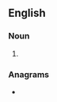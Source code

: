 ==English==

===Noun===
{{head|en|noun form}}

# {{plural of|en|Chewa}}

===Anagrams===
* {{anagrams|en|a=acehsw|cashew}}